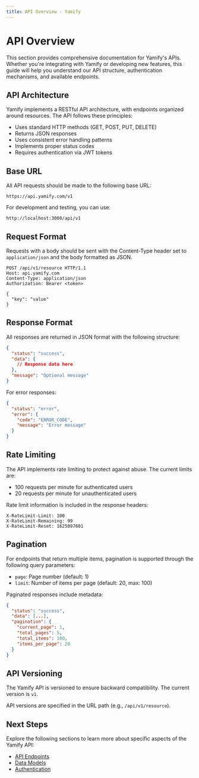 ```yaml
---
title: API Overview - Yamify
---
```


# API Overview

This section provides comprehensive documentation for Yamify's APIs. Whether you're integrating with Yamify or developing new features, this guide will help you understand our API structure, authentication mechanisms, and available endpoints.

## API Architecture

Yamify implements a RESTful API architecture, with endpoints organized around resources. The API follows these principles:

- Uses standard HTTP methods (GET, POST, PUT, DELETE)
- Returns JSON responses
- Uses consistent error handling patterns
- Implements proper status codes
- Requires authentication via JWT tokens

## Base URL

All API requests should be made to the following base URL:

```
https://api.yamify.com/v1
```

For development and testing, you can use:

```
http://localhost:3000/api/v1
```

## Request Format

Requests with a body should be sent with the Content-Type header set to `application/json` and the body formatted as JSON.

```http
POST /api/v1/resource HTTP/1.1
Host: api.yamify.com
Content-Type: application/json
Authorization: Bearer <token>

{
  "key": "value"
}
```

## Response Format

All responses are returned in JSON format with the following structure:

```json
{
  "status": "success",
  "data": {
    // Response data here
  },
  "message": "Optional message"
}
```

For error responses:

```json
{
  "status": "error",
  "error": {
    "code": "ERROR_CODE",
    "message": "Error message"
  }
}
```

## Rate Limiting

The API implements rate limiting to protect against abuse. The current limits are:

- 100 requests per minute for authenticated users
- 20 requests per minute for unauthenticated users

Rate limit information is included in the response headers:

```
X-RateLimit-Limit: 100
X-RateLimit-Remaining: 99
X-RateLimit-Reset: 1625097601
```

## Pagination

For endpoints that return multiple items, pagination is supported through the following query parameters:

- `page`: Page number (default: 1)
- `limit`: Number of items per page (default: 20, max: 100)

Paginated responses include metadata:

```json
{
  "status": "success",
  "data": [...],
  "pagination": {
    "current_page": 1,
    "total_pages": 5,
    "total_items": 100,
    "items_per_page": 20
  }
}
```

## API Versioning

The Yamify API is versioned to ensure backward compatibility. The current version is `v1`.

API versions are specified in the URL path (e.g., `/api/v1/resource`).

## Next Steps

Explore the following sections to learn more about specific aspects of the Yamify API:

- [API Endpoints](/api-docs/endpoints)
- [Data Models](/api-docs/data-models)
- [Authentication](/api-docs/authentication)
